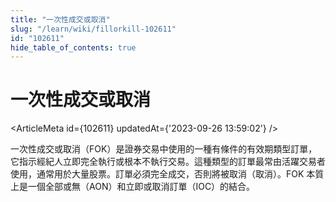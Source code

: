 ```yaml
---
title: "一次性成交或取消"
slug: "/learn/wiki/fillorkill-102611"
id: "102611"
hide_table_of_contents: true
---
```



# 一次性成交或取消

<ArticleMeta id={102611} updatedAt={'2023-09-26 13:59:02'} />
<div className='border-solid border-b border-t-0 my-4 border-[var(--ifm-color-gray-300)]' />

一次性成交或取消（FOK）是證券交易中使用的一種有條件的有效期類型訂單，它指示經紀人立即完全執行或根本不執行交易。這種類型的訂單最常由活躍交易者使用，通常用於大量股票。訂單必須完全成交，否則將被取消（取消）。FOK 本質上是一個全部或無（AON）和立即或取消訂單（IOC）的結合。
